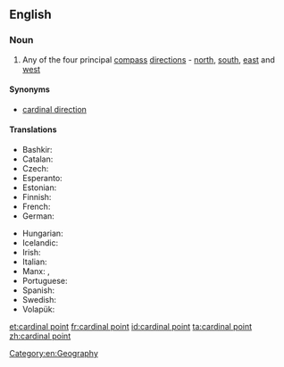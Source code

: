 ==English==
{{wikipedia|Cardinal point}}

===Noun===
{{en-noun|head=[[cardinal]] [[point]]}}

# Any of the four principal [[compass]] [[direction]]s - [[north]], [[south]], [[east]] and [[west]]

====Synonyms====
* [[cardinal direction]]

====Translations====
{{trans-top|cardinal point}}
* Bashkir: {{t|ba|тараф}}
* Catalan: {{t|ca|punt cardinal|m}}
* Czech: {{t+|cs|světová strana|f}}
* Esperanto: {{t-needed|eo}}
* Estonian: {{t|et|põhi-ilmakaar}}
* Finnish: {{t+|fi|pääilmansuunta}}
* French: {{t+|fr|point cardinal|m}}
* German: {{t+|de|Haupthimmelsrichtung|f}}
{{trans-mid}}
* Hungarian: {{t+|hu|égtáj}}
* Icelandic: {{t|is|höfuðátt|f}}
* Irish: {{t|ga|príomhaird|f}}
* Italian: {{t|it|punto cardinale|m}}
* Manx: {{t|gv|bun-ard|f}}, {{t|gv|ard-ard}}
* Portuguese: {{t+|pt|ponto cardeal|m}}
* Spanish: {{t|es|punto cardinal|m}}
* Swedish: {{t+|sv|kardinalstreck|n}}
* Volapük: {{t-needed|vo}}
{{trans-bottom}}

[[Category:en:Geography]]

[[et:cardinal point]]
[[fr:cardinal point]]
[[id:cardinal point]]
[[ta:cardinal point]]
[[zh:cardinal point]]